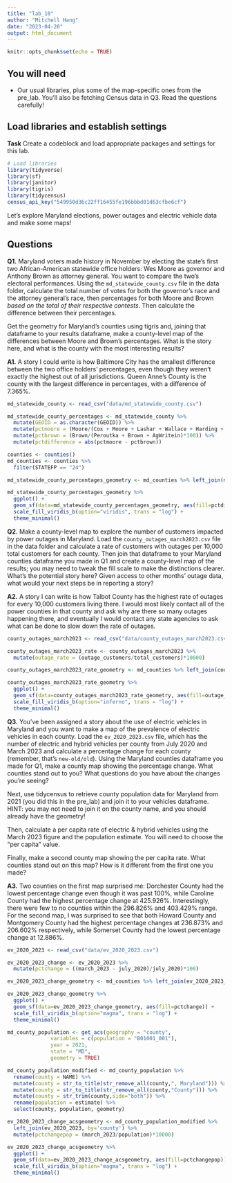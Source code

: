 ```yaml
---
title: "lab_10"
author: "Mitchell Hang"
date: "2023-04-20"
output: html_document
---
```


```r
knitr::opts_chunk$set(echo = TRUE)
```

## You will need

* Our usual libraries, plus some of the map-specific ones from the pre_lab. You'll also be fetching Census data in Q3. Read the questions carefully!

## Load libraries and establish settings

**Task** Create a codeblock and load appropriate packages and settings for this lab.

```r
# Load libraries
library(tidyverse)
library(sf)
library(janitor)
library(tigris)
library(tidycensus)
census_api_key("549950d36c22ff16455fe196bbbd01d63cfbe6cf")
```

Let's explore Maryland elections, power outages and electric vehicle data and make some maps! 

## Questions 

**Q1.** Maryland voters made history in November by electing the state's first two African-American statewide office holders: Wes Moore as governor and Anthony Brown as attorney general. You want to compare the two's electoral performances. Using the `md_statewide_county.csv` file in the data folder, calculate the total number of votes for both the governor's race and the attorney general's race, then percentages for both Moore and Brown _based on the total of their respective contests_. Then calculate the difference between their percentages.

Get the geometry for Maryland's counties using tigris and, joining that dataframe to your results dataframe, make a county-level map of the differences between Moore and Brown's percentages. What is the story here, and what is the county with the most interesting results?

**A1.** A story I could write is how Baltimore City has the smallest difference between the two office holders' percentages, even though they weren't exactly the highest out of all jurisdictions. Queen Anne's County is the county with the largest difference in percentages, with a difference of 7.365%.

```r
md_statewide_county <- read_csv("data/md_statewide_county.csv")

md_statewide_county_percentages <- md_statewide_county %>%
  mutate(GEOID = as.character(GEOID)) %>%
  mutate(pctmoore = (Moore/(Cox + Moore + Lashar + Wallace + Harding + Sefcik + GovWritein)*100)) %>%
  mutate(pctbrown = (Brown/(Peroutka + Brown + AgWritein)*100)) %>%
  mutate(pctdifference = abs(pctmoore - pctbrown))

counties <- counties()
md_counties <- counties %>%
  filter(STATEFP == "24")

md_statewide_county_percentages_geometry <- md_counties %>% left_join(md_statewide_county_percentages, by=("GEOID"))

md_statewide_county_percentages_geometry %>%
  ggplot() +
  geom_sf(data=md_statewide_county_percentages_geometry, aes(fill=pctdifference)) +
  scale_fill_viridis_b(option="viridis", trans = "log") +
  theme_minimal()
```

**Q2.** Make a county-level map to explore the number of customers impacted by power outages in Maryland. Load the `county_outages_march2023.csv` file in the data folder and calculate a rate of customers with outages per 10,000 total customers for each county. Then join that dataframe to your Maryland counties dataframe you made in Q1 and create a county-level map of the results; you may need to tweak the fill scale to make the distinctions clearer. What's the potential story here? Given access to other months' outage data, what would your next steps be in reporting a story?

**A2.** A story I can write is how Talbot County has the highest rate of outages for every 10,000 customers living there. I would most likely contact all of the power counties in that county and ask why are there so many outages happening there, and eventually I would contact any state agencies to ask what can be done to slow down the rate of outages.

```r
county_outages_march2023 <- read_csv("data/county_outages_march2023.csv")

county_outages_march2023_rate <- county_outages_march2023 %>%
  mutate(outage_rate = (outage_customers/total_customers)*10000)

county_outages_march2023_rate_geometry <- md_counties %>% left_join(county_outages_march2023_rate, by=c("NAME"="county"))

county_outages_march2023_rate_geometry %>%
  ggplot() +
  geom_sf(data=county_outages_march2023_rate_geometry, aes(fill=outage_rate)) +
  scale_fill_viridis_b(option="inferno", trans = "log") +
  theme_minimal()
```

**Q3.** You've been assigned a story about the use of electric vehicles in Maryland and you want to make a map of the prevalence of electric vehicles in each county. Load the `ev_2020_2023.csv` file, which has the number of electric and hybrid vehicles per county from July 2020 and March 2023 and calculate a percentage change for each county (remember, that's `new-old/old`). Using the Maryland counties dataframe you made for Q1, make a county map showing the percentage change. What counties stand out to you? What questions do you have about the changes you're seeing?

Next, use tidycensus to retrieve county population data for Maryland from 2021 (you did this in the pre_lab) and join it to your vehicles dataframe. HINT: you may not need to join it on the county name, and you should already have the geometry!

Then, calculate a per capita rate of electric & hybrid vehicles using the March 2023 figure and the population estimate. You will need to choose the "per capita" value.

Finally, make a second county map showing the per capita rate. What counties stand out on this map? How is it different from the first one you made?

**A3.** Two counties on the first map surprised me: Dorchester County had the lowest percentage change even though it was past 100%, while Caroline County had the highest percentage change at 425.926%. Interestingly, there were few to no counties within the 296.826% and 403.429% range. For the second map, I was surprised to see that both Howard County and Montgomery County had the highest percentage changes at 236.873% and 206.602% respectively, while Somerset County had the lowest percentage change at 12.886%.

```r
ev_2020_2023 <- read_csv("data/ev_2020_2023.csv")

ev_2020_2023_change <- ev_2020_2023 %>%
  mutate(pctchange = ((march_2023 - july_2020)/july_2020)*100)

ev_2020_2023_change_geometry <- md_counties %>% left_join(ev_2020_2023_change, by=c("NAME"="county"))

ev_2020_2023_change_geometry %>%
  ggplot() +
  geom_sf(data=ev_2020_2023_change_geometry, aes(fill=pctchange)) +
  scale_fill_viridis_b(option="magma", trans = "log") +
  theme_minimal()
```

```r
md_county_population <- get_acs(geography = "county",
              variables = c(population = "B01001_001"),
              year = 2021,
              state = "MD",
              geometry = TRUE)

md_county_population_modified <- md_county_population %>%
  rename(county = NAME) %>%
  mutate(county = str_to_title(str_remove_all(county,", Maryland"))) %>%
  mutate(county = str_to_title(str_remove_all(county,"County"))) %>%
  mutate(county = str_trim(county,side="both")) %>%
  rename(population = estimate) %>%
  select(county, population, geometry)

ev_2020_2023_change_acsgeometry <- md_county_population_modified %>%
  left_join(ev_2020_2023, by='county') %>% 
  mutate(pctchangepop = (march_2023/population)*10000)

ev_2020_2023_change_acsgeometry %>%
  ggplot() +
  geom_sf(data=ev_2020_2023_change_acsgeometry, aes(fill=pctchangepop)) +
  scale_fill_viridis_b(option="magma", trans = "log") +
  theme_minimal()

```


